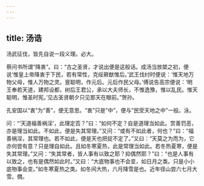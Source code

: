 ```yaml
---
---
---
```

title: 汤诰
---







汤武征伐，皆先自说一段义理。必大。

蔡问书所谓“降衷”。曰：“古之圣贤，才说出便是这般话。成汤当放桀之初，便说‘惟皇上帝降衷于下民，若有常性，克绥厥猷惟后。’武王伐纣时便说：‘惟天地万物父母，惟人万物之灵。亶聪明，作元后。元后作民父母。’傅说告高宗便说：‘明王奉若天道，建邦设都，树后王君公，承以大夫师长，不惟逸豫，惟以乱民。惟天聪明，惟圣时宪。’见古圣贤朝夕只见那天在眼前。”贺孙。

孔安国以“衷”为“善”，便无意思。“衷”只是“中”，便与“民受天地之中”一般。泳。

问：“‘天道福善祸淫’，此理定否？”曰：“如何不定？自是道理当如此。赏善罚恶，亦是理当如此。不如此，便是失其常理。”又问：“或有不如此者，何也？”曰：“福善祸淫，其常理也。若不如此，便是天也把捉不定了。”又曰：“天莫之为而为，它亦何尝有意？只是理自如此。且如冬寒夏热，此是常理当如此。若冬热夏寒，便是失其常理。”又问：“失其常者，皆人事有以致之耶？抑偶然耶？”曰：“也是人事有以致之，也有是偶然如此时。”又曰：“大底物事也不会变，如日月之类。只是小小底物事会变。”如冬寒夏热之类。如冬间大热，六月降雪是也。近年径山尝六七月大雪。僩。